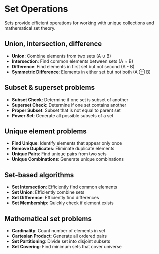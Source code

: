 # Set Operations

Sets provide efficient operations for working with unique collections and mathematical set theory.

## Union, intersection, difference

- **Union**: Combine elements from two sets (A ∪ B)
- **Intersection**: Find common elements between sets (A ∩ B)
- **Difference**: Find elements in first set but not second (A - B)
- **Symmetric Difference**: Elements in either set but not both (A ⊕ B)

## Subset & superset problems

- **Subset Check**: Determine if one set is subset of another
- **Superset Check**: Determine if one set contains another
- **Proper Subset**: Subset that is not equal to parent set
- **Power Set**: Generate all possible subsets of a set

## Unique element problems

- **Find Unique**: Identify elements that appear only once
- **Remove Duplicates**: Eliminate duplicate elements
- **Unique Pairs**: Find unique pairs from two sets
- **Unique Combinations**: Generate unique combinations

## Set-based algorithms

- **Set Intersection**: Efficiently find common elements
- **Set Union**: Efficiently combine sets
- **Set Difference**: Efficiently find differences
- **Set Membership**: Quickly check if element exists

## Mathematical set problems

- **Cardinality**: Count number of elements in set
- **Cartesian Product**: Generate all ordered pairs
- **Set Partitioning**: Divide set into disjoint subsets
- **Set Covering**: Find minimum sets that cover universe
